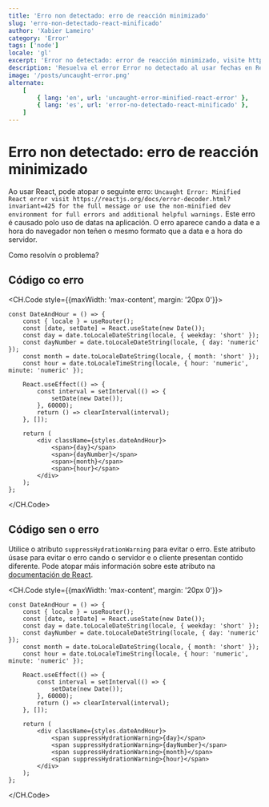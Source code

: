 ```yaml
---
title: 'Erro non detectado: erro de reacción minimizado'
slug: 'erro-non-detectado-react-minificado'
author: 'Xabier Lameiro'
category: 'Error'
tags: ['node']
locale: 'gl'
excerpt: 'Error no detectado: error de reacción minimizado, visite https://reactjs.org/docs/error-decoder.html?invariant=425 para ver el mensaje completo o use el entorno de desarrollo no minimizado para errores completos y advertencias útiles adicionales.'
description: 'Resuelva el error Error no detectado al usar fechas en React. El error aparece cuando la fecha y hora del navegador no están en el mismo formato que la fecha y hora del servidor.'
image: '/posts/uncaught-error.png'
alternate:
    [
        { lang: 'en', url: 'uncaught-error-minified-react-error' },
        { lang: 'es', url: 'error-no-detectado-react-minificado' },
    ]
---
```


# Erro non detectado: erro de reacción minimizado

<Date date="01-05-2023" />

<GoogleAdsense slot="9195809063" horizontal />

Ao usar React, pode atopar o seguinte erro: `Uncaught Error: Minified React error visit https://reactjs.org/docs/error-decoder.html?invariant=425 for the full message or use the non-minified dev environment for full errors and additional helpful warnings.`
Este erro é causado polo uso de datas na aplicación. O erro aparece cando a data e a hora do navegador non teñen o mesmo formato que a data e a hora do servidor.

Como resolvín o problema?

## Código co erro

<CH.Code style={{maxWidth: 'max-content', margin: '20px 0'}}>

```tsx DateAndHour.tsx mark=18,19,20,21
const DateAndHour = () => {
    const { locale } = useRouter();
    const [date, setDate] = React.useState(new Date());
    const day = date.toLocaleDateString(locale, { weekday: 'short' });
    const dayNumber = date.toLocaleDateString(locale, { day: 'numeric' });
    const month = date.toLocaleDateString(locale, { month: 'short' });
    const hour = date.toLocaleTimeString(locale, { hour: 'numeric', minute: 'numeric' });

    React.useEffect(() => {
        const interval = setInterval(() => {
            setDate(new Date());
        }, 60000);
        return () => clearInterval(interval);
    }, []);

    return (
        <div className={styles.dateAndHour}>
            <span>{day}</span>
            <span>{dayNumber}</span>
            <span>{month}</span>
            <span>{hour}</span>
        </div>
    );
};
```

</CH.Code>

## Código sen o erro

Utilice o atributo `suppressHydrationWarning` para evitar o erro. Este atributo úsase para evitar o erro cando o servidor e o cliente presentan contido diferente.
Pode atopar máis información sobre este atributo na [documentación de React](https://reactjs.org/docs/dom-elements.html#suppresshydrationwarning 'Documentación de React').

<CH.Code style={{maxWidth: 'max-content', margin: '20px 0'}}>

```tsx DateAndHour.tsx mark=18,19,20,21
const DateAndHour = () => {
    const { locale } = useRouter();
    const [date, setDate] = React.useState(new Date());
    const day = date.toLocaleDateString(locale, { weekday: 'short' });
    const dayNumber = date.toLocaleDateString(locale, { day: 'numeric' });
    const month = date.toLocaleDateString(locale, { month: 'short' });
    const hour = date.toLocaleTimeString(locale, { hour: 'numeric', minute: 'numeric' });

    React.useEffect(() => {
        const interval = setInterval(() => {
            setDate(new Date());
        }, 60000);
        return () => clearInterval(interval);
    }, []);

    return (
        <div className={styles.dateAndHour}>
            <span suppressHydrationWarning>{day}</span>
            <span suppressHydrationWarning>{dayNumber}</span>
            <span suppressHydrationWarning>{month}</span>
            <span suppressHydrationWarning>{hour}</span>
        </div>
    );
};
```

</CH.Code>
